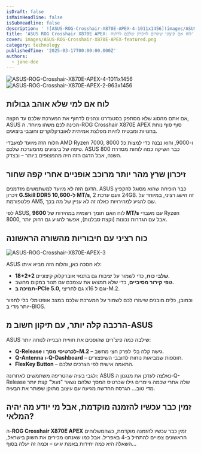 ```yaml
---
isDraft: false
isMainHeadline: false
isSubHeadline: false
description: ' ![ASUS-ROG-Crosshair-X870E-APEX-4-1011x1456](images/ASUS-ROG-Crosshair-X870E-APEX-4-1011x1456-1-625x900.jpg) ![ASUS-ROG-Crosshair-X870E-APE'
title: 'ASUS ROG Crosshair X870E APEX: לוח אם קיצוני שיגרום לזיכרון שלכם לרתוח'
cover: images/ASUS-ROG-Crosshair-X870E-APEX-featured.png
category: technology
publishedTime: '2025-03-17T00:00:00.000Z'
authors:
  - jane-doe
---
```


![ASUS-ROG-Crosshair-X870E-APEX-4-1011x1456](images/ASUS-ROG-Crosshair-X870E-APEX-4-1011x1456-1-625x900.jpg)
![ASUS-ROG-Crosshair-X870E-APEX-2-963x1456](images/ASUS-ROG-Crosshair-X870E-APEX-2-963x1456-1-595x900.png)

## **לוח אם למי שלא אוהב גבולות**

אם אתם מהסוג שלא מסתפק בסטנדרט ונהנים לדחוף את המערכת שלכם עד הקצה, ASUS הכינה לכם משהו מיוחד. ה-ROG Crosshair X870E APEX סוף סוף נוחת בחנויות ומבטיח להיות מפלצת אמיתית לאוברקלוקרים וחובבי ביצועים.

הלוח הזה מיועד למעבדי AMD Ryzen 7000, 8000 ו-9000, והוא נבנה כדי למצות כל טיפה של ביצועים מהמערכת שלכם. ASUS כבר השיקה כמה לוחות מסדרת 800 השנה, אבל הדגם הזה היה מהמצופים ביותר – ובצדק.

## **זיכרון שרץ מהר יותר מרוכב אופניים אחרי קפה שחור**

הדגם הזה לא מיועד למשתמשים מזדמנים. ASUS כבר הוכיחה שהוא מסוגל להקפיץ זיכרון **G.Skill DDR5 ל-10,600 MT/s**, עם ערכת 2x 24GB. זה הישג רציני, במיוחד על פלטפורמת AM5, שם להגיע למהירויות כאלה זה לא עניין של מה בכך.

לפי ASUS, לוח האם תומך רשמית במהירות של **9600 MT/s** עם מעבדי Ryzen 8000, אבל עם הגדרות נכונות (וקצת סבלנות), אפשר להגיע גם רחוק יותר.

## **כוח רציני עם חיבוריות מהשורה הראשונה**

![ASUS-ROG-Crosshair-X870E-APEX-3](images/ASUS-ROG-Crosshair-X870E-APEX-3.jpg)

ASUS לא חסכה כאן, והלוח הזה מביא איתו:

- **18+2+2 שלבי כוח**, כדי לשמור על יציבות גם בתנאי אוברקלוק קיצוניים.
- **גופי קירור מסיביים**, כדי שלא תמצאו את עצמכם עם תנור במקום מחשב.
- **תמיכה ב-PCIe 5.0**, גם לחריצי x16 וגם ל-M.2.

וכמובן, כלים מובנים שיעזרו לכם לשמור על המערכת שלכם במצב אופטימלי בלי לחפור יותר מדי ב-BIOS.

## **הרכבה קלה יותר, עם תיקון חשוב מ-ASUS**

ASUS שילבה כמה פיצ'רים שהופכים את חוויית הבנייה לנוחה יותר:

- **Q-Release לכרטיסי מסך ו-M.2** – גישה קלה בלי לפרק חצי מחשב.
- **Q-Antenna ו-Q-Dashboard** – תוספות שמביאות נוחות לחובבי השיפצורים.
- **FlexKey Button** – התאמה אישית לפי הצרכים שלכם.

ולגבי בעיה שהטריפה משתמשים לאחרונה: ASUS נאלצה לעדכן את מנגנון ה-Q-Release שלה אחרי שכמה גיימרים גילו שכרטיס המסך שלהם נשאר "נעול" קצת יותר מדי טוב… הגרסה החדשה מגיעה עם עיצוב מתוקן שפותר את הבעיה.

## **זמין כבר עכשיו להזמנה מוקדמת, אבל מי יודע מה יהיה המלאי?**

ה-**ROG Crosshair X870E APEX** זמין כבר עכשיו להזמנה מוקדמת, כשהמשלוחים הראשונים צפויים להתחיל ב-4 באפריל. אבל כמו שאנחנו מכירים את השוק בישראל, השאלה היא כמה יחידות באמת יגיעו – וכמה זה יעלה בסוף...
